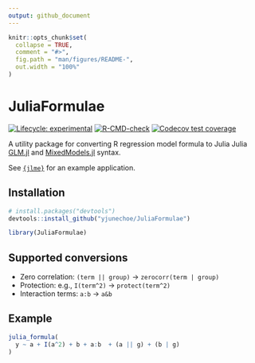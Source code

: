 ```yaml
---
output: github_document
---
```


<!-- README.md is generated from README.Rmd. Please edit that file -->

```r
knitr::opts_chunk$set(
  collapse = TRUE,
  comment = "#>",
  fig.path = "man/figures/README-",
  out.width = "100%"
)
```

# JuliaFormulae

<!-- badges: start -->
[![Lifecycle: experimental](https://img.shields.io/badge/lifecycle-experimental-orange.svg)](https://lifecycle.r-lib.org/articles/stages.html#experimental)
[![R-CMD-check](https://github.com/yjunechoe/JuliaFormulae/actions/workflows/R-CMD-check.yaml/badge.svg)](https://github.com/yjunechoe/JuliaFormulae/actions/workflows/R-CMD-check.yaml)
[![Codecov test coverage](https://codecov.io/gh/yjunechoe/JuliaFormulae/branch/main/graph/badge.svg)](https://app.codecov.io/gh/yjunechoe/JuliaFormulae?branch=main)
<!-- badges: end -->

A utility package for converting R regression model formula to Julia Julia [GLM.jl](https://github.com/JuliaStats/GLM.jl) and
[MixedModels.jl](https://github.com/JuliaStats/MixedModels.jl) syntax.

See [`{jlme}`](https://github.com/yjunechoe/jlme) for an example application.

## Installation

``` r
# install.packages("devtools")
devtools::install_github("yjunechoe/JuliaFormulae")
```

```r
library(JuliaFormulae)
```

## Supported conversions

- Zero correlation: `(term || group)` -> `zerocorr(term | group)`
- Protection: e.g., `I(term^2)` -> `protect(term^2)`
- Interaction terms: `a:b` -> `a&b`

## Example

```r
julia_formula(
  y ~ a + I(a^2) + b + a:b  + (a || g) + (b | g)
)
```
